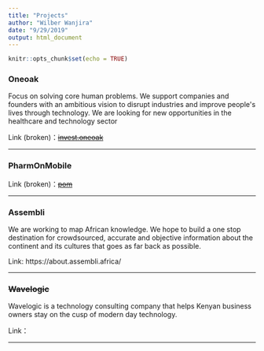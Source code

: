```yaml
---
title: "Projects"
author: "Wilber Wanjira"
date: "9/29/2019"
output: html_document
---
```


```r
knitr::opts_chunk$set(echo = TRUE)
```


### **Oneoak**

Focus on solving core human problems. We support companies and founders with an ambitious vision to disrupt industries and improve people&#39;s lives through technology. We are looking for new opportunities in the healthcare and technology sector

Link (broken)：~~[invest.oneoak](https://invest.oneoak.co.ke)~~

---

### **PharmOnMobile**

Link (broken)：~~[pom](https://pom.co.ke)~~

---

### **Assembli**

We are working to map African knowledge. We hope to build a one stop destination for crowdsourced, accurate and objective information about the continent and its cultures that goes as far back as possible.

Link: https://about.assembli.africa/


---

### ~~**Wavelogic**~~

Wavelogic is a technology consulting company that helps Kenyan business owners stay on the cusp of modern day technology.


Link：

---
